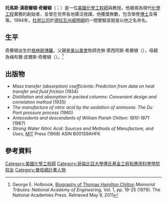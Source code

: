 '''托馬斯·漢密爾頓·奇爾頓'''（{{lang-en|Thomas Hamilton Chilton}}；{{bd|1899年|8月14日|1972年|9月15日}}）是一位[[美國|美國]][[化學工程師|化學工程師]]與教授。他被視為現代[[化學工程|化學工程]]實務的創始者，並曾在世界各地廣泛授課。他獲獎無數，包含榮譽[[博士|博士]]及{{le|總統優異證書|President's Certificate of Merit}}等等。1994年，[[杜邦公司|杜邦公司]]於[[德拉瓦州|德拉瓦州]][[威尔明顿_(特拉华州)|威明頓]]的一間實驗室就是以他之名命名。

==生平==
奇爾頓出生於[[格林斯博罗_(阿拉巴马州)|格林斯博羅]]，父親是[[美以美會|美以美會]]牧師克勞·萊西阿斯·希爾頓（{{lang|en|Claudius Lysias Chilton}}），母親為梅布爾·皮爾斯·奇爾頓（{{lang|en|Mabel Pierce Chilton}}）。<ref name="bio">George E. Holbrook, [http://www.nap.edu/openbook.php?record_id=578&page=19 Biography of Thomas Hamilton Chilton] {{Wayback|url=http://www.nap.edu/openbook.php?record_id=578&page=19 |date=20140528025800 }} ''Memorial Tributes: National Academy of Engineering'', Vol. 1, pp. 19-25 (1979). The National Academies Press. Retrieved May 9, 2011</ref>

==出版物==
* ''Mass transfer (absorption) coefficients: Prediction from data on heat transfer and fluid friction'' (1934)
* ''Distillation and absorption in packed columns: Convenient design and correlation method'' (1935)
* ''The manufacture of nitric acid by the oxidation of ammonia: The Du Pont pressure process'' (1960)
* ''Antecedents and descendants of William Parish Chilton: 1810-1871'' (1967)
* ''Strong Water Nitric Acid: Sources and Methods of Manufacture, and Uses'', [[MIT|MIT]] Press (1968) ASIN B001S9AHFK

==參考資料==
{{Reflist}}

{{uS-academic-bio-stub}}
{{normdaten}}
{{DEFAULTSORT:Chilton, Thomas H}}
[[Category:美國化學工程師|Category:美國化學工程師]]
[[Category:哥倫比亞大學傅氏基金工程和應用科學學院校友|Category:哥倫比亞大學傅氏基金工程和應用科學學院校友]]
[[Category:曼哈頓計畫人物|Category:曼哈頓計畫人物]]